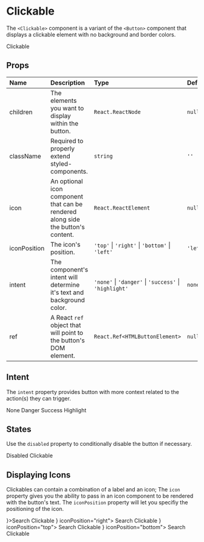 
<Meta title="synth-ui|Forms/Clickable" component={Clickable} />

# Clickable

The `<Clickable>` component is a variant of the `<Button>` component that displays a clickable element with no background and border colors.

<Preview withToolbar>
  <Story name="default">
    <Clickable>Clickable</Clickable>
  </Story>
</Preview>

## Props

| Name  | Description                                   | Type     | Default |
| :---- | :-------------------------------------------- | :------- | :------ |
| children | The elements you want to display within the button. | `React.ReactNode` | `null` |
| className | Required to properly extend styled-components.| `string` | `''` |  
| icon | An optional icon component that can be rendered along side the button's content. | `React.ReactElement` | `null`|
| iconPosition | The icon's position. | `'top'` \| `'right'` \| `'bottom'` \| `'left'` | `'left'` |
|intent| The component's intent will determine it's text and background color. | `'none'` \| `'danger'` \| `'success'` \| `'highlight'` | `none` |
| ref | A React `ref` object that will point to the button's DOM element. | `React.Ref<HTMLButtonElement>` | `null`|

## Intent

The `intent` property provides button with more context related to the action(s) they can trigger.

<Preview withToolbar>
  <Story name="with intent">
    <Flex alignItems="center">
      <Clickable intent="none">None</Clickable>
      <Spacer right scale={2} />
      <Clickable intent="danger">Danger</Clickable>
      <Spacer right scale={2} />
      <Clickable intent="success">Success</Clickable>
      <Spacer right scale={2} />
      <Clickable intent="highlight">Highlight</Clickable>
    </Flex>
  </Story>
</Preview>

## States

Use the `disabled` property to conditionally disable the button if necessary.

<Preview withToolbar>
  <Story name="disabled">
    <Clickable disabled>Disabled Clickable</Clickable>
  </Story>
</Preview>

## Displaying Icons

Clickables can contain a combination of a label and an icon; The `icon` property gives you the ability to pass in an icon component to be rendered with the button's text. The `iconPosition` property will let you specifiy the positioning of the icon.

<Preview withToolbar>
  <Story name="with icon">
    <Flex alignItems="center">
      <Clickable icon={<SearchIcon />}>Search Clickable</Clickable>
      <Spacer right scale={2} />
      <Clickable icon={<SearchIcon />} iconPosition="right">
        Search Clickable
      </Clickable>
      <Spacer right scale={2} />
      <Clickable icon={<SearchIcon />} iconPosition="top">
        Search Clickable
      </Clickable>      
      <Spacer right scale={2} />
      <Clickable icon={<SearchIcon />} iconPosition="bottom">
        Search Clickable
      </Clickable>
    </Flex>
  </Story>
</Preview>